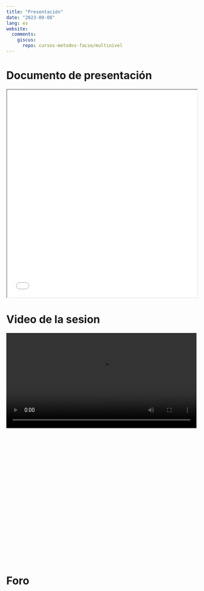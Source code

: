 ```yaml
---
title: "Presentación"
date: "2023-09-08"
lang: es
website:
  comments:
    giscus:
      repo: cursos-metodos-facso/multinivel
---
```


# Documento de presentación

<iframe src=/slides/05-ajuste_reporte.html height="550" width=100% allowfullscreen="true">
</iframe> 

# Video de la sesion

<div style="width: 100%; height: 600px; overflow: hidden;">
<video  style="width: 100%;" controls>
<source src="https://www.dropbox.com/scl/fi/1oq1owlmah453nzwrufnx/multinivel_sesion5_2023.mp4?raw=1">
</video>
</div>


# Foro

<script src="https://giscus.app/client.js"
        data-repo="cursos-metodos-facso/multinivel"
        data-repo-id="MDEwOlJlcG9zaXRvcnkyMDA3MTE2MDk="
        data-category="Q&A"
        data-category-id="DIC_kwDOC_aduc4CYhjI"
        data-mapping="title"
        data-strict="0"
        data-reactions-enabled="1"
        data-emit-metadata="0"
        data-input-position="bottom"
        data-theme="light"
        data-lang="es"
        crossorigin="anonymous"
        async>
</script>

